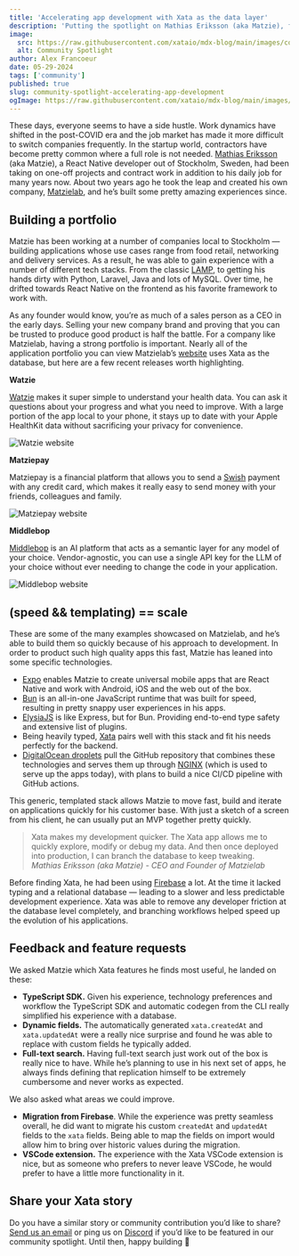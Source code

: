```yaml
---
title: 'Accelerating app development with Xata as the data layer'
description: 'Putting the spotlight on Mathias Eriksson (aka Matzie), founder of Matzielab, a company that has nearly perfected the app development process.'
image:
  src: https://raw.githubusercontent.com/xataio/mdx-blog/main/images/community-spotlight-accelerating-app-development.jpg
  alt: Community Spotlight
author: Alex Francoeur
date: 05-29-2024
tags: ['community']
published: true
slug: community-spotlight-accelerating-app-development
ogImage: https://raw.githubusercontent.com/xataio/mdx-blog/main/images/community-spotlight-accelerating-app-development.jpg
---
```


These days, everyone seems to have a side hustle. Work dynamics have shifted in the post-COVID era and the job market has made it more difficult to switch companies frequently. In the startup world, contractors have become pretty common where a full role is not needed. [Mathias Eriksson](https://www.linkedin.com/in/mathias-eriksson-b4a890152/) (aka Matzie), a React Native developer out of Stockholm, Sweden, had been taking on one-off projects and contract work in addition to his daily job for many years now. About two years ago he took the leap and created his own company, [Matzielab](https://matzielab.com/), and he’s built some pretty amazing experiences since.

## Building a portfolio

Matzie has been working at a number of companies local to Stockholm — building applications whose use cases range from food retail, networking and delivery services. As a result, he was able to gain experience with a number of different tech stacks. From the classic [LAMP](<https://en.wikipedia.org/wiki/LAMP_(software_bundle)>), to getting his hands dirty with Python, Laravel, Java and lots of MySQL. Over time, he drifted towards React Native on the frontend as his favorite framework to work with.

As any founder would know, you’re as much of a sales person as a CEO in the early days. Selling your new company brand and proving that you can be trusted to produce good product is half the battle. For a company like Matzielab, having a strong portfolio is important. Nearly all of the application portfolio you can view Matzielab’s [website](https://matzielab.com/) uses Xata as the database, but here are a few recent releases worth highlighting.

**Watzie**

[Watzie](https://watzie.com/) makes it super simple to understand your health data. You can ask it questions about your progress and what you need to improve. With a large portion of the app local to your phone, it stays up to date with your Apple HealthKit data without sacrificing your privacy for convenience.

![Watzie website](/images/cs-app-dev-01.png)

**Matziepay**

Matziepay is a financial platform that allows you to send a [Swish](<https://en.wikipedia.org/wiki/Swish_(payment)>) payment with any credit card, which makes it really easy to send money with your friends, colleagues and family.

![Matziepay website](/images/cs-app-dev-02.png)

**Middlebop**

[Middlebop](https://middlebop.com/) is an AI platform that acts as a semantic layer for any model of your choice. Vendor-agnostic, you can use a single API key for the LLM of your choice without ever needing to change the code in your application.

![Middlebop website](/images/cs-app-dev-03.png)

## (speed && templating) == scale

These are some of the many examples showcased on Matzielab, and he’s able to build them so quickly because of his approach to development. In order to product such high quality apps this fast, Matzie has leaned into some specific technologies.

- [Expo](https://expo.dev/) enables Matzie to create universal mobile apps that are React Native and work with Android, iOS and the web out of the box.
- [Bun](https://bun.sh/) is an all-in-one JavaScript runtime that was built for speed, resulting in pretty snappy user experiences in his apps.
- [ElysiaJS](https://elysiajs.com/) is like Express, but for Bun. Providing end-to-end type safety and extensive list of plugins.
- Being heavily typed, [Xata](https://xata.io/) pairs well with this stack and fit his needs perfectly for the backend.
- [DigitalOcean droplets](https://www.digitalocean.com/products/droplets) pull the GitHub repository that combines these technologies and serves them up through [NGINX](https://www.nginx.com/) (which is used to serve up the apps today), with plans to build a nice CI/CD pipeline with GitHub actions.

This generic, templated stack allows Matzie to move fast, build and iterate on applications quickly for his customer base. With just a sketch of a screen from his client, he can usually put an MVP together pretty quickly.

> Xata makes my development quicker. The Xata app allows me to quickly explore, modify or debug my data. And then once deployed into production, I can branch the database to keep tweaking.\
> _Mathias Eriksson (aka Matzie) - CEO and Founder of Matzielab_

Before finding Xata, he had been using [Firebase](https://firebase.google.com/) a lot. At the time it lacked typing and a relational database — leading to a slower and less predictable development experience. Xata was able to remove any developer friction at the database level completely, and branching workflows helped speed up the evolution of his applications.

## Feedback and feature requests

We asked Matzie which Xata features he finds most useful, he landed on these:

- **TypeScript SDK.** Given his experience, technology preferences and workflow the TypeScript SDK and automatic codegen from the CLI really simplified his experience with a database.
- **Dynamic fields.** The automatically generated `xata.createdAt` and `xata.updatedAt` were a really nice surprise and found he was able to replace with custom fields he typically added.
- **Full-text search.** Having full-text search just work out of the box is really nice to have. While he’s planning to use in his next set of apps, he always finds defining that replication himself to be extremely cumbersome and never works as expected.

We also asked what areas we could improve.

- **Migration from Firebase**. While the experience was pretty seamless overall, he did want to migrate his custom `createdAt` and `updatedAt` fields to the `xata` fields. Being able to map the fields on import would allow him to bring over historic values during the migration.
- **VSCode extension.** The experience with the Xata VSCode extension is nice, but as someone who prefers to never leave VSCode, he would prefer to have a little more functionality in it.

## Share your Xata story

Do you have a similar story or community contribution you’d like to share? [Send us an email](mailto:communityspotlight@xata.io) or ping us on [Discord](https://xata.io/discord) if you’d like to be featured in our community spotlight. Until then, happy building 🦋
